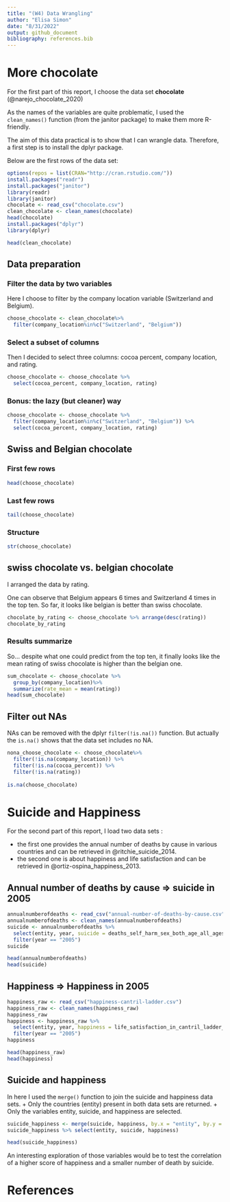 ```yaml
---
title: "(W4) Data Wrangling"
author: "Elisa Simon"
date: "8/31/2022"
output: github_document
bibliography: references.bib
---
```


# More chocolate

For the first part of this report, I choose the data set __chocolate__ (@narejo_chocolate_2020)

As the names of the variables are quite problematic, I used the `clean_names()` function (from the janitor package) to make them more R-friendly.

The aim of this data practical is to show that I can wrangle data. Therefore, a first step is to install the dplyr package.

Below are the first rows of the data set:

```r
options(repos = list(CRAN="http://cran.rstudio.com/"))
install.packages("readr")
install.packages("janitor")
library(readr)
library(janitor)
chocolate <- read_csv("chocolate.csv")
clean_chocolate <- clean_names(chocolate)
head(chocolate)
install.packages("dplyr")
library(dplyr)
```

```r
head(clean_chocolate)
```

## Data preparation

### Filter the data by two variables

Here I choose to filter by the company location variable (Switzerland and Belgium).

```r
choose_chocolate <- clean_chocolate%>%
  filter(company_location%in%c("Switzerland", "Belgium"))
```

### Select a subset of columns

Then I decided to select three columns: cocoa percent, company location, and rating.

```r
choose_chocolate <- choose_chocolate %>%
  select(cocoa_percent, company_location, rating)
```

### Bonus: the lazy (but cleaner) way
```r
choose_chocolate <- choose_chocolate %>%
  filter(company_location%in%c("Switzerland", "Belgium")) %>%
  select(cocoa_percent, company_location, rating)
```

## Swiss and Belgian chocolate

### First few rows
```r
head(choose_chocolate)
```

### Last few rows
```r
tail(choose_chocolate)
```
### Structure
```r
str(choose_chocolate)
```

## swiss chocolate vs. belgian chocolate

I arranged the data by rating.

One can observe that Belgium appears 6 times and Switzerland 4 times in the top ten.
So far, it looks like belgian is better than swiss chocolate.

```r
chocolate_by_rating <- choose_chocolate %>% arrange(desc(rating))
chocolate_by_rating
```
### Results summarize

So... despite what one could predict from the top ten, it finally looks like the mean rating of swiss chocolate is higher than the belgian one.
```r
sum_chocolate <- choose_chocolate %>%
  group_by(company_location)%>%
  summarize(rate_mean = mean(rating))
head(sum_chocolate)
```

## Filter out NAs

NAs can be removed with the dplyr `filter(!is.na())` function.
But actually the `is.na()` shows that the data set includes no NA.
```r
nona_choose_chocolate <- choose_chocolate%>%
  filter(!is.na(company_location)) %>%
  filter(!is.na(cocoa_percent)) %>%
  filter(!is.na(rating))
  
is.na(choose_chocolate)
```

# Suicide and Happiness

For the second part of this report, I load two data sets :

+ the first one provides the annual number of deaths by cause in various countries and can be retrieved in @ritchie_suicide_2014.
+ the second one is about happiness and life satisfaction and can be retrieved in @ortiz-ospina_happiness_2013.

## Annual number of deaths by cause => suicide in 2005

```r
annualnumberofdeaths <- read_csv("annual-number-of-deaths-by-cause.csv")
annualnumberofdeaths <- clean_names(annualnumberofdeaths)
suicide <- annualnumberofdeaths %>% 
  select(entity, year, suicide = deaths_self_harm_sex_both_age_all_ages_number) %>%
  filter(year == "2005")
suicide
```

```r
head(annualnumberofdeaths)
head(suicide)
```


## Happiness => Happiness in 2005
```r
happiness_raw <- read_csv("happiness-cantril-ladder.csv")
happiness_raw <- clean_names(happiness_raw)
happiness_raw
happiness <- happiness_raw %>%
  select(entity, year, happiness = life_satisfaction_in_cantril_ladder_world_happiness_report_2022) %>%
  filter(year == "2005")
happiness
```

```r
head(happiness_raw)
head(happiness)
```

## Suicide and happiness

In here I used the `merge()` function to join the suicide and happiness data sets.
+ Only the countries (entity) present in both data sets are returned.
+ Only the variables entity, suicide, and happiness are selected.

```r
suicide_happiness <- merge(suicide, happiness, by.x = "entity", by.y = "entity", sort = TRUE)
suicide_happiness %>% select(entity, suicide, happiness)
```
```r
head(suicide_happiness)
```

An interesting exploration of those variables would be to test the correlation of a higher score of happiness and a smaller number of death by suicide.

# References
